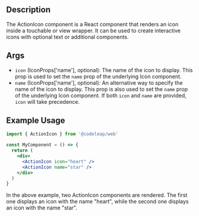 ## Description
The ActionIcon component is a React component that renders an icon inside a touchable or view wrapper. It can be used to create interactive icons with optional text or additional components.

## Args
- `icon` (IconProps['name'], optional): The name of the icon to display. This prop is used to set the `name` prop of the underlying Icon component.
- `name` (IconProps['name'], optional): An alternative way to specify the name of the icon to display. This prop is also used to set the `name` prop of the underlying Icon component. If both `icon` and `name` are provided, `icon` will take precedence.

## Example Usage
```jsx
import { ActionIcon } from '@codeleap/web'

const MyComponent = () => {
  return (
    <div>
      <ActionIcon icon="heart" />
      <ActionIcon name="star" />
    </div>
  )
}
```

In the above example, two ActionIcon components are rendered. The first one displays an icon with the name "heart", while the second one displays an icon with the name "star".